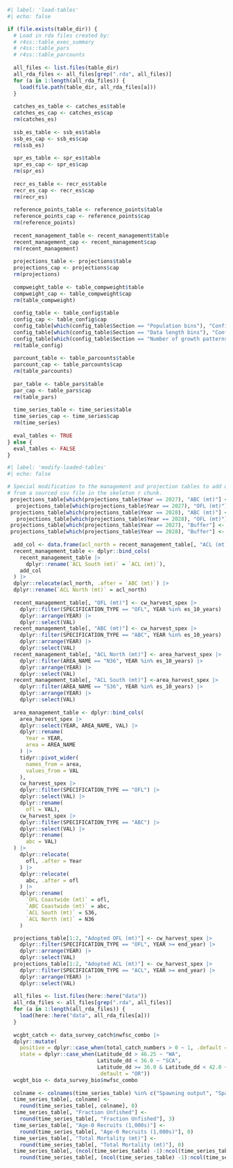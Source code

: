 ```r
#| label: 'load-tables'
#| echo: false

if (file.exists(table_dir)) {
  # Load in rda files created by:
  # r4ss::table_exec_summary
  # r4ss::table_pars
  # r4ss::table_parcounts
  
  all_files <- list.files(table_dir)
  all_rda_files <- all_files[grep(".rda", all_files)]
  for (a in 1:length(all_rda_files)) {
    load(file.path(table_dir, all_rda_files[a]))
  }
  
  catches_es_table <- catches_es$table
  catches_es_cap <- catches_es$cap
  rm(catches_es)
  
  ssb_es_table <- ssb_es$table 
  ssb_es_cap <- ssb_es$cap
  rm(ssb_es)
  
  spr_es_table <- spr_es$table
  spr_es_cap <- spr_es$cap
  rm(spr_es)
  
  recr_es_table <- recr_es$table
  recr_es_cap <- recr_es$cap
  rm(recr_es)
  
  reference_points_table <- reference_points$table
  reference_points_cap <- reference_points$cap
  rm(reference_points)
  
  recent_management_table <- recent_management$table
  recent_management_cap <- recent_management$cap
  rm(recent_management)
    
  projections_table <- projections$table
  projections_cap <- projections$cap
  rm(projections)
  
  compweight_table <- table_compweight$table
  compweight_cap <- table_compweight$cap
  rm(table_compweight)
  
  config_table <- table_config$table
  config_cap <- table_config$cap
  config_table[which(config_table$Section == "Population bins"), "Configuration"] <- "0-70 age bins"
  config_table[which(config_table$Section == "Data length bins"), "Configuration"] <- "-"
  config_table[which(config_table$Section == "Number of growth patterns"), "Configuration"] <- "Time-varying 2003-2024"
  rm(table_config)
  
  parcount_table <- table_parcounts$table
  parcount_cap <- table_parcounts$cap
  rm(table_parcounts)
  
  par_table <- table_pars$table
  par_cap <- table_pars$cap
  rm(table_pars)
  
  time_series_table <- time_series$table
  time_series_cap <- time_series$cap
  rm(time_series)
  
  eval_tables <- TRUE
} else {
  eval_tables <- FALSE
}

```


```r
#| label: 'modify-loaded-tables'
#| echo: false

# Special modification to the management and projection tables to add quantities
# from a sourced csv file in the skeleton r chunk.
 projections_table[which(projections_table$Year == 2027), "ABC (mt)"] <- 
   projections_table[which(projections_table$Year == 2027), "OFL (mt)"] * 0.935
 projections_table[which(projections_table$Year == 2028), "ABC (mt)"] <- 
   projections_table[which(projections_table$Year == 2028), "OFL (mt)"] * 0.930
 projections_table[which(projections_table$Year == 2027), "Buffer"] <- 0.935
 projections_table[which(projections_table$Year == 2028), "Buffer"] <- 0.930
 
  add_col <- data.frame(acl_north = recent_management_table[, "ACL (mt)"]) 
  recent_management_table <- dplyr::bind_cols(
    recent_management_table |>
      dplyr::rename(`ACL South (mt)` = `ACL (mt)`),
    add_col
  ) |>
  dplyr::relocate(acl_north, .after = `ABC (mt)`) |>
  dplyr::rename(`ACL North (mt)` = acl_north)
  
  recent_management_table[, "OFL (mt)"] <- cw_harvest_spex |>
    dplyr::filter(SPECIFICATION_TYPE == "OFL", YEAR %in% es_10_years) |>
    dplyr::arrange(YEAR) |>
    dplyr::select(VAL)
  recent_management_table[, "ABC (mt)"] <- cw_harvest_spex |>
    dplyr::filter(SPECIFICATION_TYPE == "ABC", YEAR %in% es_10_years) |>
    dplyr::arrange(YEAR) |>
    dplyr::select(VAL)
  recent_management_table[, "ACL North (mt)"] <- area_harvest_spex |>
    dplyr::filter(AREA_NAME == "N36", YEAR %in% es_10_years) |>
    dplyr::arrange(YEAR) |>
    dplyr::select(VAL)
  recent_management_table[, "ACL South (mt)"] <-area_harvest_spex |>
    dplyr::filter(AREA_NAME == "S36", YEAR %in% es_10_years) |>
    dplyr::arrange(YEAR) |>
    dplyr::select(VAL)
  
  area_management_table <- dplyr::bind_cols(
    area_harvest_spex |>
    dplyr::select(YEAR, AREA_NAME, VAL) |>
    dplyr::rename(
      Year = YEAR,
      area = AREA_NAME
    ) |>
    tidyr::pivot_wider(
      names_from = area,
      values_from = VAL
    ),
    cw_harvest_spex |>
    dplyr::filter(SPECIFICATION_TYPE == "OFL") |>
    dplyr::select(VAL) |>
    dplyr::rename(
      ofl = VAL),
    cw_harvest_spex |>
    dplyr::filter(SPECIFICATION_TYPE == "ABC") |>
    dplyr::select(VAL) |>
    dplyr::rename(
      abc = VAL)
  ) |>
    dplyr::relocate(
      ofl, .after = Year
    ) |>
    dplyr::relocate(
      abc, .after = ofl
    ) |>
    dplyr::rename(
      `OFL Coastwide (mt)` = ofl,
      `ABC Coastwide (mt)` = abc,
      `ACL South (mt)` = S36,
      `ACL North (mt)` = N36
    )

  projections_table[1:2, "Adopted OFL (mt)"] <- cw_harvest_spex |>
    dplyr::filter(SPECIFICATION_TYPE == "OFL", YEAR >= end_year) |>
    dplyr::arrange(YEAR) |>
    dplyr::select(VAL)
  projections_table[1:2, "Adopted ACL (mt)"] <- cw_harvest_spex |>
    dplyr::filter(SPECIFICATION_TYPE == "ACL", YEAR >= end_year) |>
    dplyr::arrange(YEAR) |>
    dplyr::select(VAL)
  
  all_files <- list.files(here::here("data"))
  all_rda_files <- all_files[grep(".rda", all_files)]
  for (a in 1:length(all_rda_files)) {
    load(here::here("data", all_rda_files[a]))
  }
  
  wcgbt_catch <- data_survey_catch$nwfsc_combo |>
  dplyr::mutate(
    positive = dplyr::case_when(total_catch_numbers > 0 ~ 1, .default = 0),
    state = dplyr::case_when(Latitude_dd > 46.25 ~ "WA", 
                             Latitude_dd < 36.0 ~ "SCA", 
                             Latitude_dd >= 36.0 & Latitude_dd < 42.0 ~ "NCA",
                             .default = "OR"))
  wcgbt_bio <- data_survey_bio$nwfsc_combo
  
  colname <- colnames(time_series_table) %in% c("Spawning output", "Spawning Biomass (mt)")
  time_series_table[, colname] <- 
    round(time_series_table[, colname], 0)
  time_series_table[, "Fraction Unfished"] <- 
    round(time_series_table[, "Fraction Unfished"], 3)
  time_series_table[, "Age-0 Recruits (1,000s)"] <- 
    round(time_series_table[, "Age-0 Recruits (1,000s)"], 0)
  time_series_table[, "Total Mortality (mt)"] <- 
    round(time_series_table[, "Total Mortality (mt)"], 0)
  time_series_table[, (ncol(time_series_table) -1):ncol(time_series_table)] <- 
    round(time_series_table[, (ncol(time_series_table) -1):ncol(time_series_table)], 3)

```
